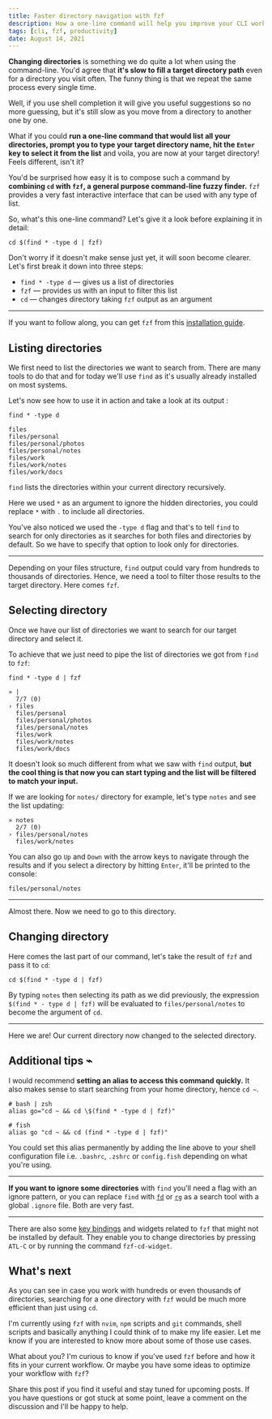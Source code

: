 ```yaml
---
title: Faster directory navigation with fzf
description: How a one-line command will help you improve your CLI workflow.
tags: [cli, fzf, productivity]
date: August 14, 2021
---
```


**Changing directories** is something we do quite a lot when using the command-line. You'd agree that **it's slow to fill a target directory path** even for a directory you visit often. The funny
thing is that we repeat the same process every single time.

Well, if you use shell completion it will give you useful suggestions so no more guessing, but it's still slow as you move from a directory to another one by one.

What if you could **run a one-line command that would list all your directories, prompt you to type your target directory name, hit the `Enter` key to select it from the list** and voila, you are now at your target directory! Feels different, isn't it?

You'd be surprised how easy it is to compose such a command by **combining `cd` with `fzf`, a general purpose command-line fuzzy finder.** `fzf` provides a very fast interactive interface that can be used with any type of list.

So, what's this one-line command? Let's give it a look before explaining it in detail:

```shell
cd $(find * -type d | fzf)
```

Don't worry if it doesn't make sense just yet, it will soon become clearer. Let's first break it down into three steps:

- `find * -type d` — gives us a list of directories
- `fzf` — provides us with an input to filter this list
- `cd` — changes directory taking `fzf` output as an argument

---

If you want to follow along, you can get `fzf` from this [installation guide](https://github.com/junegunn/fzf#installation).

## Listing directories

We first need to list the directories we want to search from. There are many tools to do that and for today we'll use `find` as it's usually already installed on most systems.

Let's now see how to use it in action and take a look at its output :

```shell
find * -type d
```

```shell
files
files/personal
files/personal/photos
files/personal/notes
files/work
files/work/notes
files/work/docs
```

`find` lists the directories within your current directory recursively.

Here we used `*` as an argument to ignore the hidden directories, you could replace `*` with `.` to include all directories.

You've also noticed we used the `-type d` flag and that's to tell `find` to search for only directories as it searches for both files and directories by default. So we have to specify that option to look only for directories.

---

Depending on your files structure, `find` output could vary from hundreds to thousands of directories. Hence, we need a tool to filter those results to the target directory. Here comes `fzf`.

## Selecting directory

Once we have our list of directories we want to search for our target directory and select it.

To achieve that we just need to pipe the list of directories we got from `find` to `fzf`:

```shell
find * -type d | fzf
```

```shell
» |
  7/7 (0)
› files
  files/personal
  files/personal/photos
  files/personal/notes
  files/work
  files/work/notes
  files/work/docs
```

It doesn't look so much different from what we saw with `find` output, **but the cool thing is that now you can start typing and the list will be filtered to match your input.**

If we are looking for `notes/` directory for example, let's type `notes` and see the list updating:

```shell
» notes
  2/7 (0)
› files/personal/notes
  files/work/notes
```

You can also go `Up` and `Down` with the arrow keys to navigate through the results and if you select a directory by hitting `Enter`, it'll be printed to the console:

```shell
files/personal/notes
```

---

Almost there. Now we need to go to this directory.

## Changing directory

Here comes the last part of our command, let's take the result of `fzf` and pass it to `cd`:

```shell
cd $(find * -type d | fzf)
```

By typing `notes` then selecting its path as we did previously, the expression `$(find * - type d | fzf)` will be evaluated to `files/personal/notes` to become the argument of `cd`.

---

Here we are! Our current directory now changed to the selected directory.

## Additional tips ⌁

I would recommend **setting an alias to access this command quickly.** It also makes sense to start searching from your home directory, hence `cd ~`.

```shell
# bash | zsh
alias go="cd ~ && cd \$(find * -type d | fzf)"

# fish
alias go "cd ~ && cd (find * -type d | fzf)"
```

You could set this alias permanently by adding the line above to your shell configuration file i.e. `.bashrc`, `.zshrc` or `config.fish` depending on what you're using.

---

**If you want to ignore some directories** with `find` you'll need a flag with an ignore pattern, or you can replace `find` with [`fd`](https://github.com/sharkdp/fd) or [`rg`](https://github.com/BurntSushi/ripgrep) as a search tool with a global `.ignore` file. Both are very fast.

---

There are also some [key bindings](https://github.com/junegunn/fzf#key-bindings-for-command-line) and widgets related to `fzf` that might not be installed by default. They enable you to change directories by pressing `ATL-C` or by running the command `fzf-cd-widget`.

## What's next

As you can see in case you work with hundreds or even thousands of directories, searching for a one directory with `fzf` would be much more efficient than just using `cd`.

I'm currently using `fzf` with `nvim`, `npm` scripts and `git` commands, shell scripts and basically anything I could think of to make my life easier. Let me know if you are interested to know more about some of those use cases.

What about you? I'm curious to know if you've used `fzf` before and how it fits in your current workflow. Or maybe you have some ideas to optimize your workflow with `fzf`?

Share this post if you find it useful and stay tuned for upcoming posts. If you have questions or got stuck at some point, leave a comment on the discussion and I'll be happy to help.
